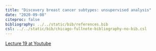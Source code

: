 ```yaml
---
title: "Discovery breast cancer subtypes: unsupervised analysis"
date: "2020-09-08"
citeproc: false
bibliography: ../../static/bib/references.bib
csl: ../../static/bib/chicago-fullnote-bibliography-no-bib.csl
---
```


[Lecture 19 at Youtube](https://youtu.be/7KeQLhCrKPg)





